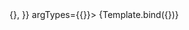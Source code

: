 
<Meta title="Inputs/Inputs" component={Input} />


<Canvas>
  <Story
    name="default input"
    args={{
      type: 'string',
      value: 'text',
      id: '1',
      setValue: () => {},
    }}
    argTypes={{}}>
    {Template.bind({})}
  </Story>
</Canvas>

